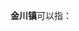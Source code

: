 '''金川镇'''可以指：
{{PRC admin/disambig|22/05/23/107/000|36/08/24/100/000|51/32/26/100/000|61/09/23/108/000}}
{{disambig|cat=三字中国镇名消歧义}}